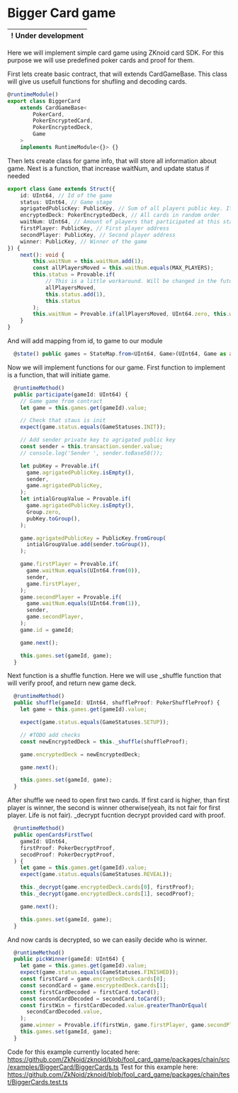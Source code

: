 # Bigger Card game

| ! Under development |
| ------------------- |

Here we will implement simple card game using ZKnoid card SDK.
For this purpose we will use predefined poker cards and proof for them.

First lets create basic contract, that will extends CardGameBase. This class will give us usefull functions for shufling and decoding cards.

```ts
@runtimeModule()
export class BiggerCard
    extends CardGameBase<
        PokerCard,
        PokerEncryptedCard,
        PokerEncryptedDeck,
        Game
    >
    implements RuntimeModule<{}> {}
```

Then lets create class for game info, that will store all information about game. Next is a function, that increase waitNum, and update status if needed

```ts
export class Game extends Struct({
    id: UInt64, // Id of the game
    status: UInt64, // Game stage
    agrigatedPublicKey: PublicKey, // Sum of all players public key. It is needed for encryption
    encryptedDeck: PokerEncryptedDeck, // All cards in random order
    waitNum: UInt64, // Amount of players that participated at this stage
    firstPlayer: PublicKey, // First player address
    secondPlayer: PublicKey, // Second player address
    winner: PublicKey, // Winner of the game
}) {
    next(): void {
        this.waitNum = this.waitNum.add(1);
        const allPlayersMoved = this.waitNum.equals(MAX_PLAYERS);
        this.status = Provable.if(
            // This is a little workaround. Will be changed in the future
            allPlayersMoved,
            this.status.add(1),
            this.status
        );
        this.waitNum = Provable.if(allPlayersMoved, UInt64.zero, this.waitNum);
    }
}
```

And will add mapping from id, to game to our module

```ts
  @state() public games = StateMap.from<UInt64, Game>(UInt64, Game as any);
```

Now we will implement functions for our game.
First function to implement is a function, that will initiate game.

```ts
  @runtimeMethod()
  public participate(gameId: UInt64) {
    // Game game from contract
    let game = this.games.get(gameId).value;

    // Check that staus is init
    expect(game.status.equals(GameStatuses.INIT));

    // Add sender private key to agrigated public key
    const sender = this.transaction.sender.value;
    // console.log('Sender ', sender.toBase58());

    let pubKey = Provable.if(
      game.agrigatedPublicKey.isEmpty(),
      sender,
      game.agrigatedPublicKey,
    );
    let intialGroupValue = Provable.if(
      game.agrigatedPublicKey.isEmpty(),
      Group.zero,
      pubKey.toGroup(),
    );

    game.agrigatedPublicKey = PublicKey.fromGroup(
      intialGroupValue.add(sender.toGroup()),
    );

    game.firstPlayer = Provable.if(
      game.waitNum.equals(UInt64.from(0)),
      sender,
      game.firstPlayer,
    );
    game.secondPlayer = Provable.if(
      game.waitNum.equals(UInt64.from(1)),
      sender,
      game.secondPlayer,
    );
    game.id = gameId;

    game.next();

    this.games.set(gameId, game);
  }
```

Next function is a shuffle function. Here we will use \_shuffle function that will verify proof, and return new game deck.

```ts
  @runtimeMethod()
  public shuffle(gameId: UInt64, shuffleProof: PokerShuffleProof) {
    let game = this.games.get(gameId).value;

    expect(game.status.equals(GameStatuses.SETUP));

    // #TODO add checks
    const newEncryptedDeck = this._shuffle(shuffleProof);

    game.encryptedDeck = newEncryptedDeck;

    game.next();

    this.games.set(gameId, game);
  }
```

After shuffle we need to open first two cards. If first card is higher, than first player is winner, the second is winner otherwise(yeah, its not fair for first player. Life is not fair).
\_decrypt fucntion decrypt provided card with proof.

```ts
  @runtimeMethod()
  public openCardsFirstTwo(
    gameId: UInt64,
    firstProof: PokerDecryptProof,
    secodProof: PokerDecryptProof,
  ) {
    let game = this.games.get(gameId).value;
    expect(game.status.equals(GameStatuses.REVEAL));

    this._decrypt(game.encryptedDeck.cards[0], firstProof);
    this._decrypt(game.encryptedDeck.cards[1], secodProof);

    game.next();

    this.games.set(gameId, game);
  }
```

And now cards is decrypted, so we can easily decide who is winner.

```ts
  @runtimeMethod()
  public pickWinner(gameId: UInt64) {
    let game = this.games.get(gameId).value;
    expect(game.status.equals(GameStatuses.FINISHED));
    const firstCard = game.encryptedDeck.cards[0];
    const secondCard = game.encryptedDeck.cards[1];
    const firstCardDecoded = firstCard.toCard();
    const secondCardDecoded = secondCard.toCard();
    const firstWin = firstCardDecoded.value.greaterThanOrEqual(
      secondCardDecoded.value,
    );
    game.winner = Provable.if(firstWin, game.firstPlayer, game.secondPlayer);
    this.games.set(gameId, game);
  }
```

Code for this example currently located here: https://github.com/ZkNoid/zknoid/blob/fool_card_game/packages/chain/src/examples/BiggerCard/BiggerCards.ts
Test for this example here: https://github.com/ZkNoid/zknoid/blob/fool_card_game/packages/chain/test/BiggerCards.test.ts
